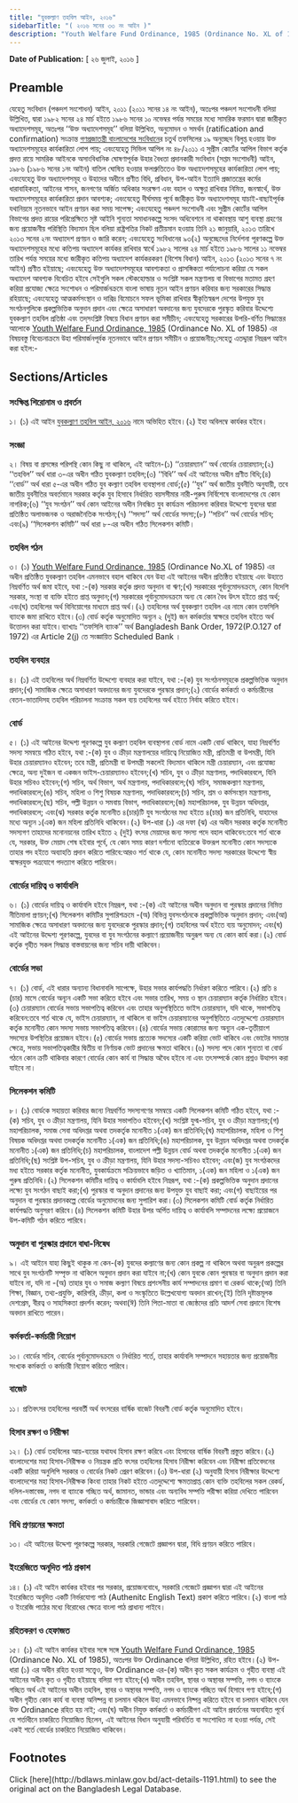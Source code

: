 ```yaml
---
title: "যুবকল্যাণ তহবিল আইন, ২০১৬"
sidebarTitle: "( ২০১৬ সনের ৩৩ নং আইন )"
description: "Youth Welfare Fund Ordinance, 1985 (Ordinance No. XL of 1985) এর বিষয়বস্তু বিবেচনাক্রমে উহা পরিমার্জনপূর্বক নূতনভাবে আইন প্রণয়নকল্পে প্রণীত আইন"
---
```


**Date of Publication:** [ ২৬ জুলাই, ২০১৬ ]

## Preamble

যেহেতু সংবিধান (পঞ্চদশ সংশোধন) আইন, ২০১১ (২০১১ সনের ১৪ নং আইন), অতঃপর পঞ্চদশ সংশোধনী বলিয়া উল্লিখিত, দ্বারা ১৯৮২ সনের ২৪ মার্চ হইতে ১৯৮৬ সনের ১০ নভেম্বর পর্যন্ত সময়ের মধ্যে সামরিক ফরমান দ্বারা জারীকৃত অধ্যাদেশসমূহ, অতঃপর ‘‘উক্ত অধ্যাদেশসমূহ’’ বলিয়া উল্লিখিত, অনুমোদন ও সমর্থন (ratification and confirmation) সংক্রান্ত [গণপ্রজাতন্ত্রী বাংলাদেশের সংবিধান](/act-957.html "গণপ্রজাতন্ত্রী বাংলাদেশের সংবিধান")ের চতুর্থ তফসিলের ১৯ অনুচ্ছেদ বিলুপ্ত হওয়ায় উক্ত অধ্যাদেশসমূহের কার্যকারিতা লোপ পায়; এবংযেহেতু সিভিল আপিল নং ৪৮/২০১১ এ সুপ্রীম কোর্টের আপিল বিভাগ কর্তৃক প্রদত্ত রায়ে সামরিক আইনকে অসাংবিধানিক ঘোষণাপূর্বক উহার বৈধতা প্রদানকারী সংবিধান (সপ্তম সংশোধনী) আইন, ১৯৮৬ (১৯৮৬ সনের ১নং আইন) বাতিল ঘোষিত হওয়ার ফলশ্রুতিতেও উক্ত অধ্যাদেশসমূহের কার্যকারিতা লোপ পায়; এবংযেহেতু উক্ত অধ্যাদেশসমূহ ও উহাদের অধীনে প্রণীত বিধি, প্রবিধান, উপ-আইন ইত্যাদি প্রজাতন্ত্রের কর্মের ধারাবাহিকতা, আইনের শাসন, জনগণের অর্জিত অধিকার সংরক্ষণ এবং বহাল ও অক্ষুণ্ণ রাখিবার নিমিত্ত, জনস্বার্থে, উক্ত অধ্যাদেশসমূহের কার্যকারিতা প্রদান আবশ্যক; এবংযেহেতু দীর্ঘসময় পূর্বে জারীকৃত উক্ত অধ্যাদেশসমূহ যাচাই-বাছাইপূর্বক যথানিয়মে নূতনভাবে আইন প্রণয়ন করা সময় সাপেক্ষ; এবংযেহেতু পঞ্চদশ সংশোধনী এবং সুপ্রীম কোর্টের আপিল বিভাগের প্রদত্ত রায়ের পরিপ্রেক্ষিতে সৃষ্ট আইনি শূন্যতা সমাধানকল্পে সংসদ অধিবেশনে না থাকাবস্থায় আশু ব্যবস্থা গ্রহণের জন্য প্রয়োজনীয় পরিস্থিতি বিদ্যমান ছিল বলিয়া রাষ্ট্রপতির নিকট প্রতীয়মান হওয়ায় তিনি ২১ জানুয়ারি, ২০১৩ তারিখে ২০১৩ সনের ২নং অধ্যাদেশ প্রণয়ন ও জারি করেন; এবংযেহেতু সংবিধানের ৯৩(২) অনুচ্ছেদের নির্দেশনা পূরণকল্পে উক্ত অধ্যাদেশসমূহের মধ্যে কতিপয় অধ্যাদেশ কার্যকর রাখিবার স্বার্থে ১৯৮২ সালের ২৪ মার্চ হইতে ১৯৮৬ সালের ১১ নভেম্বর তারিখ পর্যন্ত সময়ের মধ্যে জারীকৃত কতিপয় অধ্যাদেশ কার্যকরকরণ (বিশেষ বিধান) আইন, ২০১৩ (২০১৩ সনের ৭ নং আইন) প্রণীত হইয়াছে; এবংযেহেতু উক্ত অধ্যাদেশসমূহের আবশ্যকতা ও প্রাসঙ্গিকতা পর্যালোচনা করিয়া যে সকল অধ্যাদেশ আবশ্যক বিবেচিত হইবে সেইগুলি সকল স্টেকহোল্ডার ও সংশ্লিষ্ট সকল মন্ত্রণালয় বা বিভাগের মতামত গ্রহণ করিয়া প্রযোজ্য ক্ষেত্রে সংশোধন ও পরিমার্জনক্রমে বাংলা ভাষায় নূতন আইন প্রণয়ন করিবার জন্য সরকারের সিদ্ধান্ত রহিয়াছে; এবংযেহেতু আত্মকর্মসংস্থান ও দারিদ্র বিমোচনে সফল ভূমিকা রাখিবার স্বীকৃতিস্বরূপ দেশের উপযুক্ত যুব সংগঠনগুলিকে প্রকল্পভিত্তিক অনুদান প্রদান এবং ক্ষেত্রে অসাধারণ অবদানের জন্য যুবদেরকে পুরস্কৃত করিবার উদ্দেশ্যে যুবকল্যাণ তহবিল প্রতিষ্ঠা এবং তদ্‌সংশ্লিষ্ট বিষয়ে বিধান প্রণয়ন করা সমীচীন; এবংযেহেতু সরকারের উপরি-বর্ণিত সিদ্ধান্তের আলোকে [Youth Welfare Fund Ordinance, 1985](/act-691.html "Youth Welfare Fund Ordinance, 1985") (Ordinance No. XL of 1985) এর বিষয়বস্তু বিবেচনাক্রমে উহা পরিমার্জনপূর্বক নূতনভাবে আইন প্রণয়ন সমীচীন ও প্রয়োজনীয়;সেহেতু এতদ্দ্বারা নিম্নরূপ আইন করা হইল:-

## Sections/Articles

### সংক্ষিপ্ত শিরোনাম ও প্রবর্তন

১। (১) এই আইন [যুবকল্যাণ তহবিল আইন, ২০১৬](/act-1191.html "যুবকল্যাণ তহবিল আইন, ২০১৬") নামে অভিহিত হইবে।(২) ইহা অবিলম্বে কার্যকর হইবে।

### সংজ্ঞা

২। বিষয় বা প্রসঙ্গের পরিপন্থি কোন কিছু না থাকিলে, এই আইনে-(১) ‘‘চেয়ারম্যান’’ অর্থ বোর্ডের চেয়ারম্যান;(২) ‘‘তহবিল’’ অর্থ ধারা ৩-এর অধীন গঠিত যুবকল্যাণ তহবিল;(৩) ‘‘বিধি’’ অর্থ এই আইনের অধীন প্রণীত বিধি;(৪) ‘‘বোর্ড’’ অর্থ ধারা ৫-এর অধীন গঠিত যুব কল্যাণ তহবিল ব্যবস্থাপনা বোর্ড;(৫) ‘‘যুব’’ অর্থ জাতীয় যুবনীতি অনুযায়ী, তবে জাতীয় যুবনীতির অবর্তমানে সরকার কর্তৃক যুব হিসাবে নির্ধারিত বয়সসীমার নারী-পুরুষ নির্বিশেষে বাংলাদেশের যে কোন নাগরিক;(৬) ‘‘যুব সংগঠন’’ অর্থ কোন আইনের অধীন নিবন্ধিত যুব কার্যক্রম পরিচালনা করিবার উদ্দেশ্যে যুবদের দ্বারা প্রতিষ্ঠিত অলাভজনক ও অরাজনৈতিক সংগঠন;(৭) ‘‘সদস্য’’ অর্থ বোর্ডের সদস্য;(৮) ‘‘সচিব’’ অর্থ বোর্ডের সচিব; এবং(৯) ‘‘সিলেকশন কমিটি’’ অর্থ ধারা ৮-এর অধীন গঠিত সিলেকশন কমিটি।

### তহবিল গঠন

৩। (১) [Youth Welfare Fund Ordinance, 1985](/act-691.html "Youth Welfare Fund Ordinance, 1985") (Ordinance No.XL of 1985) এর অধীন প্রতিষ্ঠিত যুবকল্যাণ তহবিল এমনভাবে বহাল থাকিবে যেন উহা এই আইনের অধীন প্রতিষ্ঠিত হইয়াছে এবং উহাতে নিম্নবর্ণিত অর্থ জমা হইবে, যথা :-(ক) সরকার কর্তৃক প্রদত্ত অনুদান বা ঋণ;(খ) সরকারের পূর্বানুমোদনক্রমে, কোন বিদেশি সরকার, সংস্থা বা ব্যক্তি হইতে প্রাপ্ত অনুদান;(গ) সরকারের পূর্বানুমোদনক্রমে অন্য যে কোন বৈধ উৎস হইতে প্রাপ্ত অর্থ; এবং(ঘ) তহবিলের অর্থ বিনিয়োগের মাধ্যমে প্রাপ্ত অর্থ।(২) তহবিলের অর্থ যুবকল্যাণ তহবিল এর নামে কোন তফসিলি ব্যাংকে জমা রাখিতে হইবে।(৩) বোর্ড কর্তৃক অনুমোদিত অন্যূন ২ (দু্ই) জন কর্মকর্তার স্বাক্ষরে তহবিল হইতে অর্থ উত্তোলন করা যাইবে।ব্যাখ্যাঃ ‘‘তফসিলি ব্যাংক’’ অর্থ Bangladesh Bank Order, 1972(P.O.127 of 1972) এর Article 2(j) তে সংজ্ঞায়িত Scheduled Bank ।

### তহবিল ব্যবহার

৪। (১) এই তহবিলের অর্থ নিম্নবর্ণিত উদ্দেশ্যে ব্যবহার করা যাইবে, যথা :-(ক) যুব সংগঠনসমূহকে প্রকল্পভিত্তিক অনুদান প্রদান;(খ) সামাজিক ক্ষেত্রে অসাধারণ অবদানের জন্য যুবদেরকে পুরস্কার প্রদান;(২) বোর্ডের কর্মকর্তা ও কর্মচারীদের বেতন-ভাতাদিসহ তহবিল পরিচালনা সংক্রান্ত সকল ব্যয় তহবিলের অর্থ হইতে নির্বাহ করিতে হইবে।

### বোর্ড

৫। (১) এই আইনের উদ্দেশ্য পূরণকল্পে যুব কল্যাণ তহবিল ব্যবস্থাপনা বোর্ড নামে একটি বোর্ড থাকিবে, যাহা নিম্নবর্ণিত সদস্য সমন্বয়ে গঠিত হইবে, যথা :-(ক) যুব ও ক্রীড়া মন্ত্রণালয়ের দায়িত্বে নিয়োজিত মন্ত্রী, প্রতিমন্ত্রী বা উপমন্ত্রী, যিনি উহার চেয়ারম্যানও হইবেন; তবে মন্ত্রী, প্রতিমন্ত্রী বা উপমন্ত্রী সকলেই বিদ্যমান থাকিলে মন্ত্রী চেয়ারম্যান, এবং প্রযোজ্য ক্ষেত্রে, অন্য দুইজন বা একজন ভাইস-চেয়ারম্যানও হইবেন;(খ) সচিব, যুব ও ক্রীড়া মন্ত্রণালয়, পদাধিকারবলে, যিনি উহার সচিবও হইবেন;(গ) সচিব, অর্থ বিভাগ, অর্থ মন্ত্রণালয়, পদাধিকারবলে;(ঘ) সচিব, সমাজকল্যাণ মন্ত্রণালয়, পদাধিকারবলে;(ঙ) সচিব, মহিলা ও শিশু বিষয়ক মন্ত্রণালয়, পদাধিকারবলে;(চ) সচিব, শ্রম ও কর্মসংস্থান মন্ত্রণালয়, পদাধিকারবলে;(ছ) সচিব, পল্লী উন্নয়ন ও সমবায় বিভাগ, পদাধিকারবলে;(জ) মহাপরিচালক, যুব উন্নয়ন অধিদপ্তর, পদাধিকারবলে; এবং(ঝ) সরকার কর্তৃক মনোনীত ৪(চার)টি যুব সংগঠনের মধ্য হইতে ৪(চার) জন প্রতিনিধি, যাহাদের মধ্যে অন্যূন ১(এক) জন মহিলা প্রতিনিধি থাকিবেন।(২) উপ-ধারা (১) এর দফা (ঝ) এর অধীন সরকার কর্তৃক মনোনীত সদস্যগণ তাহাদের মনোনয়নের তারিখ হইতে ২ (দুই) বৎসর মেয়াদের জন্য সদস্য পদে বহাল থাকিবেন:তবে শর্ত থাকে যে, সরকার, উক্ত মেয়াদ শেষ হইবার পূর্বে, যে কোন সময় কারণ দর্শানো ব্যতিরেকে উক্তরূপ মনোনীত কোন সদস্যকে তাহার পদ হইতে অব্যাহতি প্রদান করিতে পারিবে:আরও শর্ত থাকে যে, কোন মনোনীত সদস্য সরকারের উদ্দেশ্যে স্বীয় স্বাক্ষরযুক্ত পত্রযোগে পদত্যাগ করিতে পারিবেন।

### বোর্ডের দায়িত্ব ও কার্যাবলি

৬। (১) বোর্ডের দায়িত্ব ও কার্যাবলি হইবে নিম্নরূপ, যথা :-(ক) এই আইনের অধীন অনুদান বা পুরস্কার প্রদানের নিমিত্ত নীতিমালা প্রণয়ন;(খ) সিলেকশন কমিটির সুপারিশক্রমে -(অ) বিভিন্ন যুবসংগঠনকে প্রকল্পভিত্তিক অনুদান প্রদান; এবং(আ) সামাজিক ক্ষেত্রে অসাধারণ অবদানের জন্য যুবদেরকে পুরস্কার প্রদান;(গ) তহবিলের অর্থ হইতে ব্যয় অনুমোদন; এবং(ঘ) এই আইনের উদ্দেশ্য পূরণকল্পে, যুবদের বা যুব সংগঠনের কল্যাণে প্রয়োজনীয় অনুরূপ অন্য যে কোন কার্য করা।(২) বোর্ড কর্তৃক গৃহীত সকল সিদ্ধান্ত বাস্তবায়নের জন্য সচিব দায়ী থাকিবেন।

### বোর্ডের সভা

৭। (১) বোর্ড, এই ধারার অন্যান্য বিধানাবলি সাপেক্ষে, উহার সভার কার্যপদ্ধতি নির্ধারণ করিতে পারিবে।(২) প্রতি ৪ (চার) মাসে বোর্ডের অন্যূন একটি সভা করিতে হইবে এবং সভার তারিখ, সময় ও স্থান চেয়ারম্যান কর্তৃক নির্ধারিত হইবে।(৩) চেয়ারম্যান বোর্ডের সভায় সভাপতিত্ব করিবেন এবং তাহার অনুপস্থিতিতে ভাইস চেয়ারম্যান, যদি থাকে, সভাপতিত্ব করিবেন:তবে শর্ত থাকে যে, ভাইস চেয়ারম্যান, না থাকিলে বা ভাইস চেয়ারম্যানের অনুপস্থিতিতে এতদুদ্দেশ্যে চেয়ারম্যান কর্তৃক মনোনীত কোন সদস্য সভায় সভাপতিত্ব করিবেন।(৪) বোর্ডের সভায় কোরামের জন্য অন্যূন এক-তৃতীয়াংশ সদস্যের উপস্থিতির প্রয়োজন হইবে।(৫) বোর্ডের সভায় প্রত্যেক সদস্যের একটি করিয়া ভোট থাকিবে এবং ভোটের সমতার ক্ষেত্রে, সভায় সভাপতিত্বকারীর দ্বিতীয় বা নির্ণায়ক ভোট প্রদানের ক্ষমতা থাকিবে।(৬) সদস্য পদে কোন শূন্যতা বা বোর্ড গঠনে কোন ক্রটি থাকিবার কারণে বোর্ডের কোন কার্য বা সিদ্ধান্ত অবৈধ হইবে না এবং তৎসম্পর্কে কোন প্রশ্নও উত্থাপন করা যাইবে না।

### সিলেকশন কমিটি

৮। (১) বোর্ডকে সহায়তা করিবার জন্যে নিম্নবর্ণিত সদস্যগণের সমন্বয়ে একটি সিলেকশন কমিটি গঠিত হইবে, যথা :-(ক) সচিব, যুব ও ক্রীড়া মন্ত্রণালয়, যিনি উহার সভাপতিও হইবেন;(খ) সংশ্লিষ্ট যুগ্ম-সচিব, যুব ও ক্রীড়া মন্ত্রণালয়;(গ) মহাপরিচালক, সমাজ সেবা অধিদপ্তর অথবা তদকর্তৃক মনোনীত ১(এক) জন প্রতিনিধি;(ঘ) মহাপরিচালক, মহিলা ও শিশু বিষয়ক অধিদপ্তর অথবা তদকর্তৃক মনোনীত ১(এক) জন প্রতিনিধি;(ঙ) মহাপরিচালক, যুব উন্নয়ন অধিদপ্তর অথবা তদকর্তৃক মনোনীত ১(এক) জন প্রতিনিধি;(চ) মহাপরিচালক, বাংলাদেশ পল্লী উন্নয়ন বোর্ড অথবা তদকর্তৃক মনোনীত ১(এক) জন প্রতিনিধি;(ছ) সংশ্লিষ্ট উপ-সচিব, যুব ও ক্রীড়া মন্ত্রণালয়, যিনি উহার সদস্য-সচিবও হইবেন; এবং(জ) যুব সংগঠকদের মধ্য হইতে সরকার কর্তৃক মনোনীত, যুবকার্যক্রমে সক্রিয়ভাবে জড়িত ও খ্যাতিমান, ১(এক) জন মহিলা ও ১(এক) জন পুরুষ প্রতিনিধি।(২) সিলেকশন কমিটির দায়িত্ব ও কার্যাবলি হইবে নিম্নরূপ, যথা :-(ক) প্রকল্পভিত্তিক অনুদান প্রদানের লক্ষ্যে যুব সংগঠন বাছাই করা;(খ) পুরস্কার বা অনুদান প্রদানের জন্য উপযুক্ত যুব বাছাই করা; এবং(গ) বাছাইয়ের পর অনুদান বা পুরস্কার প্রদানকল্পে বোর্ডের অনুমোদনের জন্য সুপারিশ করা।(৩) সিলেকশন কমিটি বোর্ড কর্তৃক নির্ধারিত কার্যপদ্ধতি অনুসরণ করিবে।(৪) সিলেকশন কমিটি উহার উপর অর্পিত দায়িত্ব ও কার্যাবলি সম্পাদনের লক্ষ্যে প্রয়োজনে উপ-কমিটি গঠন করিতে পারিবে।

### অনুদান বা পুরস্কার প্রদানে বাধা-নিষেধ

৯। এই আইনে যাহা কিছুই থাকুক না কেন-(ক) যুবদের কল্যাণের জন্য কোন প্রকল্প না থাকিলে অথবা অনুরূপ প্রকল্পের সাথে যুব সংগঠনটি সম্পৃক্ত না থাকিলে অনুদান প্রদান করা যাইবে না;(খ) কোন যুবকে কোন পুরস্কার বা অনুদান প্রদান করা যাইবে না, যদি না -(অ) তাহার যুব ও সমাজ কল্যাণ বিষয়ে প্রশংসনীয় কার্য সম্পাদনের প্রমাণ বা রেকর্ড থাকে;(আ) তিনি শিক্ষা, বিজ্ঞান, তথ্য-প্রযুক্তি, কারিগরি, ক্রীড়া, কলা ও সংস্কৃতিতে উল্লেখযোগ্য অবদান রাখেন;(ই) তিনি দৃষ্টান্তমূলক দেশপ্রেম, বীরত্ব ও সাহসিকতা প্রদর্শন করেন; অথবা(ঈ) তিনি পিতা-মাতা বা জ্যেষ্ঠদের প্রতি আদর্শ সেবা প্রদানে বিশেষ অবদান রাখিতে পারেন।

### কর্মকর্তা-কর্মচারী নিয়োগ

১০। বোর্ডের সচিব, বোর্ডের পূর্বানুমোদনক্রমে ও নির্ধারিত শর্তে, তাহার কার্যাবলি সম্পাদনে সহায়তার জন্য প্রয়োজনীয় সংখ্যক কর্মকর্তা ও কর্মচারী নিয়োগ করিতে পারিবে।

### বাজেট

১১। প্রতিবৎসর তহবিলের পরবর্তী অর্থ বৎসরের বার্ষিক বাজেট বিবরণী বোর্ড কর্তৃক অনুমোদিত হইবে।

### হিসাব রক্ষণ ও নিরীক্ষা

১২। (১) বোর্ড তহবিলের আয়-ব্যয়ের যথাযথ হিসাব রক্ষণ করিবে এবং হিসাবের বার্ষিক বিবরণী প্রস্তুত করিবে।(২) বাংলাদেশের মহা হিসাব-নিরীক্ষক ও নিয়ন্ত্রক প্রতি বৎসর তহবিলের হিসাব নিরীক্ষা করিবেন এবং নিরীক্ষা প্রতিবেদনের একটি করিয়া অনুলিপি সরকার ও বোর্ডের নিকট প্রেরণ করিবেন।(৩) উপ-ধারা (২) অনুযায়ী হিসাব নিরীক্ষার উদ্দেশ্যে বাংলাদেশের মহা হিসাব-নিরীক্ষক কিংবা তাহার নিকট হইতে এতদুদ্দেশ্যে ক্ষমতাপ্রাপ্ত কোন ব্যক্তি তহবিলের সকল রেকর্ড, দলিল-দস্তাবেজ, নগদ বা ব্যাংকে গচ্ছিত অর্থ, জামানত, ভান্ডার এবং অন্যবিধ সম্পত্তি পরীক্ষা করিয়া দেখিতে পারিবেন এবং বোর্ডের যে কোন সদস্য, কর্মকর্তা ও কর্মচারীকে জিজ্ঞাসাবাদ করিতে পারিবেন।

### বিধি প্রণয়নের ক্ষমতা

১৩। এই আইনের উদ্দেশ্য পূরণকল্পে সরকার, সরকারি গেজেটে প্রজ্ঞাপন দ্বারা, বিধি প্রণয়ন করিতে পারিবে।

### ইংরেজিতে অনূদিত পাঠ প্রকাশ

১৪। (১) এই আইন কার্যকর হইবার পর সরকার, প্রয়োজনবোধে, সরকারি গেজেটে প্রজ্ঞাপন দ্বারা এই আইনের ইংরেজিতে অনূদিত একটি নির্ভরযোগ্য পাঠ (Authenitc English Text) প্রকাশ করিতে পারিবে।(২) বাংলা পাঠ ও ইংরেজি পাঠের মধ্যে বিরোধের ক্ষেত্রে বাংলা পাঠ প্রাধান্য পাইবে।

### রহিতকরণ ও হেফাজত

১৫। (১) এই আইন কার্যকর হইবার সঙ্গে সঙ্গে [Youth Welfare Fund Ordinance, 1985](/act-691.html "Youth Welfare Fund Ordinance, 1985") (Ordinance No. XL of 1985), অতঃপর উক্ত Ordinance বলিয়া উল্লিখিত, রহিত হইবে।(২) উপ-ধারা (১) এর অধীন রহিত হওয়া সত্ত্বেও, উক্ত Ordinance এর-(ক) অধীন কৃত সকল কার্যক্রম ও গৃহীত ব্যবস্থা এই আইনের অধীন কৃত ও গৃহীত হইয়াছে বলিয়া গণ্য হইবে;(খ) অধীন তহবিল, স্থাবর ও অস্থাবর সম্পত্তি, নগদ ও ব্যাংকে গচ্ছিত অর্থ এই আইনের অধীন তহবিল, স্থাবর ও অস্থাবর সম্পত্তি, নগদ ও ব্যাংকে গচ্ছিত অর্থ হিসাবে গণ্য হইবে;(গ) অধীন গৃহীত কোন কার্য বা ব্যবস্থা অনিষ্পন্ন বা চলমান থকিলে উহা এমনভাবে নিষ্পন্ন করিতে হইবে বা চলমান থাকিবে যেন উক্ত Ordinance রহিত হয় নাই; এবং(ঘ) অধীন নিযুক্ত কর্মকর্তা ও কর্মচারীগণ এই আইন প্রবর্তনের অব্যবহিত পূর্বে যে শর্তাধীনে চাকরিতে নিয়োজিত ছিলেন, এই আইনের বিধান অনুযায়ী পরিবর্তিত বা সংশোধিত না হওয়া পর্যন্ত, সেই একই শর্তে বোর্ডের চাকরিতে নিয়োজিত থাকিবেন।

## Footnotes

<Note>
  Click [here](http://bdlaws.minlaw.gov.bd/act-details-1191.html) to see the original act on the Bangladesh Legal Database.
</Note>
